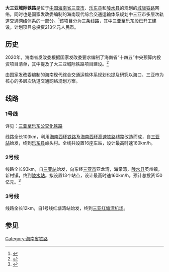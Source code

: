 {{海南未来建设}}
{{Primarysources|time=2020-11-30T15:26:03+00:00}}

'''大三亚城际铁路'''是位于[[中国|中国]][[海南省|海南省]][[三亚市|三亚市]]、[[乐东县|乐东县]]和[[陵水县|陵水县]]的规划的[[城际铁路|城际铁路]]网络，同时也是国家发改委编制的海南现代综合交通运输体系规划中三亚市多层次轨道交通网络体系的一部分。<ref>{{cite web|url=https://www.ndrc.gov.cn/xxgk/zcfb/ghwb/202009/P020200929606034612284.pdf|title=海南现代综合交通运输体系规划|publisher=国家发改委|date=2020-09|access-date=2020-11-08|archive-date=2020-12-18|archive-url=https://web.archive.org/web/20201218140715/https://www.ndrc.gov.cn/xxgk/zcfb/ghwb/202009/P020200929606034612284.pdf|dead-url=no}}</ref>该项目分为三条线路，其中三亚至乐东段已开工建设。计划项目总投资213亿元人民币。

==历史==

2020年，海南省发改委根据国家发改委要求编制了海南省“十四五”中央预算内投资项目清单，其中提及了大三亚城际铁路项目建设。<ref>{{cite web|url=http://plan.hainan.gov.cn/sfgw/0400/202009/2c8e129a32fa4f29a8db052331d578ba.shtml|title=《“十四五”推进海南全面深化改革开放和自由贸易港建设中央预算内投资储备项目清单（建议稿）》公示|publisher=海南省发展和改革委员会|date=2020-09}}{{Dead link}}</ref>

由国家发改委编制的海南现代综合交通运输体系规划也提及研究以海口、三亚市为核心的多层次轨道交通网络规划方案。

==线路==

===1号线===

详见：[[三亚至乐东公交化铁路|三亚至乐东公交化铁路]]

线路全长103km，利用[[海南西环铁路|海南西环铁路]]及[[海南西环高速铁路|海南西环高速铁路]]线路改造而成，自[[三亚站|三亚站]]始发，终到[[乐东县|乐东县]]岭头村。全线共设置16座车站，设计最高时速160km/h。

===2号线===

线路全长93km，自[[三亚站|三亚站]]始发，向东经[[三亚市|三亚市]]亚龙湾，海棠湾，[[陵水县|陵水县]]英州镇，新村镇，终到[[陵水站|陵水站]]。拟设置13个站点，设计最高时速160km/h。预计总投资150亿元。<ref>{{cite web|url=http://www.sanya.gov.cn/sanyasite/jhghxx/202108/7833cb6c8e044f5ab7278abc7ee403f4.shtml|title=三亚市人民政府关于印发《三亚市“十四五”综合交通运输发展规划》的通知|publisher=三亚市人民政府|date=2021-08-20|access-date=2022-01-15|archive-date=2022-01-15|archive-url=https://web.archive.org/web/20220115185604/http://www.sanya.gov.cn/sanyasite/jhghxx/202108/7833cb6c8e044f5ab7278abc7ee403f4.shtml}}</ref>

===3号线===

线路全长12km，自1号线红塘湾站始发，终到[[三亚红塘湾机场|三亚红塘湾机场]]。

==参见==
{{reflist}}

{{中华人民共和国的市郊铁路}}

[[Category:海南省铁路|Category:海南省铁路]]